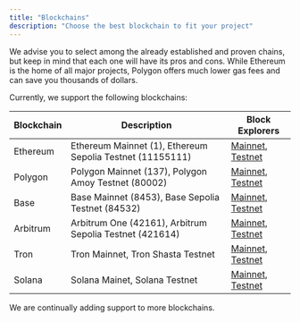 ```yaml
---
title: "Blockchains"
description: "Choose the best blockchain to fit your project"
---
```


We advise you to select among the already established and proven chains, but keep in mind that each one will have its pros and cons. While Ethereum is the home of all major projects, Polygon offers much lower gas fees and can save you thousands of dollars.

Currently, we support the following blockchains:

| Blockchain | Description                                               | Block Explorers                                                               |
| ---------- | --------------------------------------------------------- | ----------------------------------------------------------------------------- |
| Ethereum   | Ethereum Mainnet (1), Ethereum Sepolia Testnet (11155111) | [Mainnet](https://etherscan.io/), [Testnet](https://sepolia.etherscan.io/)    |
| Polygon    | Polygon Mainnet (137), Polygon Amoy Testnet (80002)       | [Mainnet](https://polygonscan.com/), [Testnet](https://amoy.polygonscan.com/) |
| Base       | Base Mainnet (8453), Base Sepolia Testnet (84532)         | [Mainnet](https://basescan.org/), [Testnet](https://sepolia.basescan.org/)    |
| Arbitrum   | Arbitrum One (42161), Arbitrum Sepolia Testnet (421614)   | [Mainnet](https://arbiscan.io/), [Testnet](https://sepolia.arbiscan.io/)      |
| Tron       | Tron Mainnet, Tron Shasta Testnet                         | [Mainnet](https://tronscan.org/), [Testnet](https://shasta-tronscan.on.btfs.io/)    |
| Solana     | Solana Mainet, Solana Testnet                             | [Mainnet](https://explorer.solana.com/), [Testnet](https://explorer.solana.com/?cluster=testnet)      |

We are continually adding support to more blockchains.